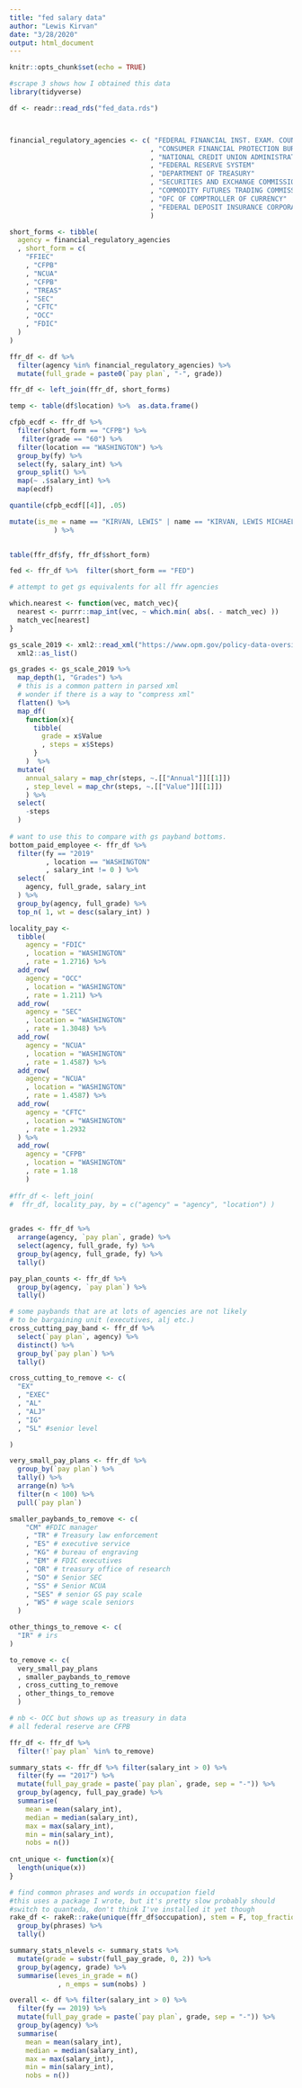 ```yaml
---
title: "fed salary data"
author: "Lewis Kirvan"
date: "3/28/2020"
output: html_document
---
```


```r
knitr::opts_chunk$set(echo = TRUE)
```


```r
#scrape 3 shows how I obtained this data
library(tidyverse)

df <- readr::read_rds("fed_data.rds")



financial_regulatory_agencies <- c( "FEDERAL FINANCIAL INST. EXAM. COUNCIL"
                                   , "CONSUMER FINANCIAL PROTECTION BUREAU"
                                   , "NATIONAL CREDIT UNION ADMINISTRATION"
                                   , "FEDERAL RESERVE SYSTEM" 
                                   , "DEPARTMENT OF TREASURY"
                                   , "SECURITIES AND EXCHANGE COMMISSION"
                                   , "COMMODITY FUTURES TRADING COMMISSION"
                                   , "OFC OF COMPTROLLER OF CURRENCY"
                                   , "FEDERAL DEPOSIT INSURANCE CORPORATION"
                                   )

short_forms <- tibble(
  agency = financial_regulatory_agencies
  , short_form = c(
    "FFIEC"
    , "CFPB"
    , "NCUA"
    , "CFPB"
    , "TREAS"
    , "SEC"
    , "CFTC"
    , "OCC"
    , "FDIC"
  )
)

ffr_df <- df %>% 
  filter(agency %in% financial_regulatory_agencies) %>% 
  mutate(full_grade = paste0(`pay plan`, "-", grade))  

ffr_df <- left_join(ffr_df, short_forms)

temp <- table(df$location) %>%  as.data.frame()

cfpb_ecdf <- ffr_df %>% 
  filter(short_form == "CFPB") %>% 
   filter(grade == "60") %>% 
  filter(location == "WASHINGTON") %>% 
  group_by(fy) %>% 
  select(fy, salary_int) %>% 
  group_split() %>% 
  map(~ .$salary_int) %>% 
  map(ecdf)

quantile(cfpb_ecdf[[4]], .05) 

mutate(is_me = name == "KIRVAN, LEWIS" | name == "KIRVAN, LEWIS MICHAEL"
           ) %>% 
  

table(ffr_df$fy, ffr_df$short_form)

fed <- ffr_df %>%  filter(short_form == "FED")

```



```r

# attempt to get gs equivalents for all ffr agencies

which.nearest <- function(vec, match_vec){
  nearest <- purrr::map_int(vec, ~ which.min( abs(. - match_vec) ))
  match_vec[nearest]
}

gs_scale_2019 <- xml2::read_xml("https://www.opm.gov/policy-data-oversight/pay-leave/salaries-wages/salary-tables/xml/2019/GS.xml") %>% 
  xml2::as_list()

gs_grades <- gs_scale_2019 %>%
  map_depth(1, "Grades") %>% 
  # this is a common pattern in parsed xml
  # wonder if there is a way to "compress xml"
  flatten() %>% 
  map_df(
    function(x){
      tibble(
        grade = x$Value
        , steps = x$Steps)
      }
    )  %>% 
  mutate(
    annual_salary = map_chr(steps, ~.[["Annual"]][[1]])
    , step_level = map_chr(steps, ~.[["Value"]][[1]])
    ) %>%
  select(
    -steps
  )
  
# want to use this to compare with gs payband bottoms. 
bottom_paid_employee <- ffr_df %>% 
  filter(fy == "2019"
         , location == "WASHINGTON"
         , salary_int != 0 ) %>% 
  select(
    agency, full_grade, salary_int
  ) %>% 
  group_by(agency, full_grade) %>% 
  top_n( 1, wt = desc(salary_int) )  

locality_pay <- 
  tibble(
    agency = "FDIC"
    , location = "WASHINGTON"
    , rate = 1.2716) %>% 
  add_row(
    agency = "OCC"
    , location = "WASHINGTON"
    , rate = 1.211) %>% 
  add_row(
    agency = "SEC"
    , location = "WASHINGTON"
    , rate = 1.3048) %>% 
  add_row(
    agency = "NCUA"
    , location = "WASHINGTON"
    , rate = 1.4587) %>% 
  add_row(
    agency = "NCUA"
    , location = "WASHINGTON"
    , rate = 1.4587) %>% 
  add_row(
    agency = "CFTC"
    , location = "WASHINGTON"
    , rate = 1.2932
  ) %>% 
  add_row(
    agency = "CFPB"
    , location = "WASHINGTON"
    , rate = 1.18
    )  
  
#ffr_df <- left_join(
#  ffr_df, locality_pay, by = c("agency" = "agency", "location") )  
  
```


```r

grades <- ffr_df %>% 
  arrange(agency, `pay plan`, grade) %>% 
  select(agency, full_grade, fy) %>% 
  group_by(agency, full_grade, fy) %>% 
  tally()

pay_plan_counts <- ffr_df %>% 
  group_by(agency, `pay plan`) %>% 
  tally()

# some paybands that are at lots of agencies are not likely 
# to be bargaining unit (executives, alj etc.)
cross_cutting_pay_band <- ffr_df %>% 
  select(`pay plan`, agency) %>% 
  distinct() %>% 
  group_by(`pay plan`) %>% 
  tally()

cross_cutting_to_remove <- c(
  "EX"
  , "EXEC"
  , "AL"
  , "ALJ"
  , "IG"
  , "SL" #senior level

)

very_small_pay_plans <- ffr_df %>% 
  group_by(`pay plan`) %>% 
  tally() %>% 
  arrange(n) %>% 
  filter(n < 100) %>% 
  pull(`pay plan`)

smaller_paybands_to_remove <- c(
    "CM" #FDIC manager
    , "TR" # Treasury law enforcement 
    , "ES" # executive service
    , "KG" # bureau of engraving
    , "EM" # FDIC executives
    , "OR" # treasury office of research
    , "SO" # Senior SEC
    , "SS" # Senior NCUA 
    , "SES" # senior GS pay scale
    , "WS" # wage scale seniors
  )

other_things_to_remove <- c(
  "IR" # irs 
)

to_remove <- c(
  very_small_pay_plans
  , smaller_paybands_to_remove
  , cross_cutting_to_remove
  , other_things_to_remove
  )

# nb <- OCC but shows up as treasury in data
# all federal reserve are CFPB 

ffr_df <- ffr_df %>% 
  filter(!`pay plan` %in% to_remove)

summary_stats <- ffr_df %>% filter(salary_int > 0) %>% 
  filter(fy == "2017") %>% 
  mutate(full_pay_grade = paste(`pay plan`, grade, sep = "-")) %>% 
  group_by(agency, full_pay_grade) %>% 
  summarise(
    mean = mean(salary_int), 
    median = median(salary_int),
    max = max(salary_int),
    min = min(salary_int),
    nobs = n())
  
cnt_unique <- function(x){
  length(unique(x))
}

# find common phrases and words in occupation field
#this uses a package I wrote, but it's pretty slow probably should 
#switch to quanteda, don't think I've installed it yet though
rake_df <- rakeR::rake(unique(ffr_df$occupation), stem = F, top_fraction = 1) %>%
  group_by(phrases) %>% 
  tally()

summary_stats_nlevels <- summary_stats %>% 
  mutate(grade = substr(full_pay_grade, 0, 2)) %>% 
  group_by(agency, grade) %>% 
  summarise(leves_in_grade = n()
            , n_emps = sum(nobs) )

```

```r

overall <- df %>% filter(salary_int > 0) %>% 
  filter(fy == 2019) %>% 
  mutate(full_pay_grade = paste(`pay plan`, grade, sep = "-")) %>% 
  group_by(agency) %>% 
  summarise(
    mean = mean(salary_int), 
    median = median(salary_int),
    max = max(salary_int),
    min = min(salary_int),
    nobs = n()) 


```

